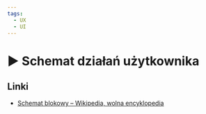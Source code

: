 ```yaml
---
tags:
  - UX
  - UI
---
```



# ▶️ Schemat działań użytkownika

<YouTubePlayer videoId="NVNPJ2rBg7U" />

## Linki

- [Schemat blokowy – Wikipedia, wolna encyklopedia](https://pl.wikipedia.org/wiki/Schemat_blokowy)
